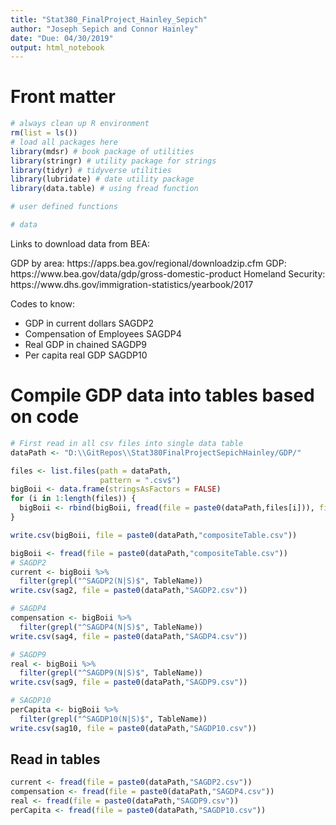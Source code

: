 ```yaml
---
title: "Stat380_FinalProject_Hainley_Sepich"
author: "Joseph Sepich and Connor Hainley"
date: "Due: 04/30/2019"
output: html_notebook
---
```


# Front matter

```r
# always clean up R environment
rm(list = ls())
# load all packages here
library(mdsr) # book package of utilities
library(stringr) # utility package for strings
library(tidyr) # tidyverse utilities
library(lubridate) # date utility package
library(data.table) # using fread function

# user defined functions

# data
```

Links to download data from BEA:

GDP by area:  https://apps.bea.gov/regional/downloadzip.cfm
GDP: https://www.bea.gov/data/gdp/gross-domestic-product
Homeland Security: https://www.dhs.gov/immigration-statistics/yearbook/2017


Codes to know:

* GDP in current dollars SAGDP2
* Compensation of Employees SAGDP4
* Real GDP in chained SAGDP9
* Per capita real GDP SAGDP10

# Compile GDP data into tables based on code

```r
# First read in all csv files into single data table
dataPath <- "D:\\GitRepos\\Stat380FinalProjectSepichHainley/GDP/"
```
```r
files <- list.files(path = dataPath,
                    pattern = ".csv$")
bigBoii <- data.frame(stringsAsFactors = FALSE)
for (i in 1:length(files)) {
  bigBoii <- rbind(bigBoii, fread(file = paste0(dataPath,files[i])), fill = TRUE)
}
```

```r
write.csv(bigBoii, file = paste0(dataPath,"compositeTable.csv"))
```

```r
bigBoii <- fread(file = paste0(dataPath,"compositeTable.csv"))
# SAGDP2
current <- bigBoii %>%
  filter(grepl("^SAGDP2(N|S)$", TableName))
write.csv(sag2, file = paste0(dataPath,"SAGDP2.csv"))
```

```r
# SAGDP4
compensation <- bigBoii %>%
  filter(grepl("^SAGDP4(N|S)$", TableName))
write.csv(sag4, file = paste0(dataPath,"SAGDP4.csv"))
```

```r
# SAGDP9
real <- bigBoii %>%
  filter(grepl("^SAGDP9(N|S)$", TableName))
write.csv(sag9, file = paste0(dataPath,"SAGDP9.csv"))
```

```r
# SAGDP10
perCapita <- bigBoii %>%
  filter(grepl("^SAGDP10(N|S)$", TableName))
write.csv(sag10, file = paste0(dataPath,"SAGDP10.csv"))
```

 
## Read in tables
```r
current <- fread(file = paste0(dataPath,"SAGDP2.csv"))
compensation <- fread(file = paste0(dataPath,"SAGDP4.csv"))
real <- fread(file = paste0(dataPath,"SAGDP9.csv"))
perCapita <- fread(file = paste0(dataPath,"SAGDP10.csv"))
```












